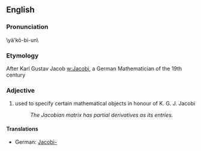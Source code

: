 == English ==
===Pronunciation===
\yä'kõ-bi-un\

=== Etymology ===
After Karl Gustav Jacob [[Jacobi|w:Jacobi]], a German Mathematician of the 19th century

=== Adjective ===
# used to specify certain mathematical objects in honour of K. G. J. Jacobi
#:''The Jacobian matrix has partial derivatives as its entries.''

====Translations====
*German: [[Jacobi-]]
